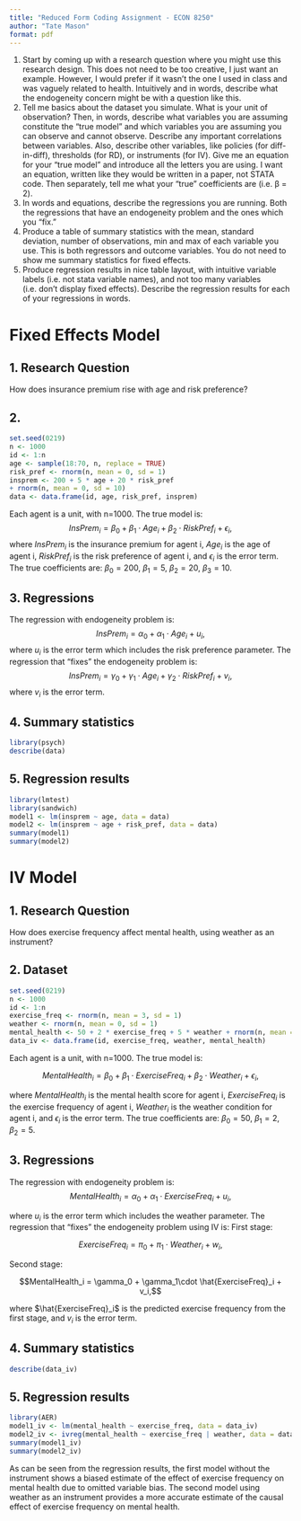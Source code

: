 ```yaml
---
title: "Reduced Form Coding Assignment - ECON 8250"
author: "Tate Mason"
format: pdf
---
```


1. Start by coming up with a research question where you might use this research design.
This does not need to be too creative, I just want an example. However, I would prefer
if it wasn’t the one I used in class and was vaguely related to health. Intuitively and
in words, describe what the endogeneity concern might be with a question like this.
2. Tell me basics about the dataset you simulate. What is your unit of observation? Then,
in words, describe what variables you are assuming constitute the “true model” and
which variables you are assuming you can observe and cannot observe. Describe any
important correlations between variables. Also, describe other variables, like policies
(for diff-in-diff), thresholds (for RD), or instruments (for IV). Give me an equation for
your “true model” and introduce all the letters you are using. I want an equation, written like they would be written in a paper, not STATA code. Then separately, tell
me what your “true” coefficients are (i.e. β = 2).
3. In words and equations, describe the regressions you are running. Both the regressions
that have an endogeneity problem and the ones which you “fix.”
4. Produce a table of summary statistics with the mean, standard deviation, number
of observations, min and max of each variable you use. This is both regressors and
outcome variables. You do not need to show me summary statistics for fixed effects.
5. Produce regression results in nice table layout, with intuitive variable labels (i.e. not
stata variable names), and not too many variables (i.e. don’t display fixed effects).
Describe the regression results for each of your regressions in words.

# Fixed Effects Model

## 1. Research Question

How does insurance premium rise with age and risk preference?

## 2. 

```r
set.seed(0219)
n <- 1000
id <- 1:n
age <- sample(18:70, n, replace = TRUE)
risk_pref <- rnorm(n, mean = 0, sd = 1)
insprem <- 200 + 5 * age + 20 * risk_pref 
+ rnorm(n, mean = 0, sd = 10)
data <- data.frame(id, age, risk_pref, insprem)
```

Each agent is a unit, with n=1000. The true model is: 
$$InsPrem_i = \beta_0 + \beta_1\cdot Age_i + \beta_2\cdot RiskPref_i + \epsilon_i,$$
where $InsPrem_i$ is the insurance premium for agent i, $Age_i$ is the age of agent i, $RiskPref_i$ is the risk preference of agent i,
and $\epsilon_i$ is the error term. The true coefficients are: $\beta_0 = 200$, $\beta_1 = 5$, $\beta_2 = 20$, $\beta_3 = 10$.

## 3. Regressions

The regression with endogeneity problem is: 
$$InsPrem_i = \alpha_0 + \alpha_1\cdot Age_i + u_i,$$
where $u_i$ is the error term which includes the risk preference parameter. The regression that "fixes" the endogeneity problem is: 
$$InsPrem_i = \gamma_0 + \gamma_1\cdot Age_i + \gamma_2\cdot RiskPref_i +  v_i,$$
where $v_i$ is the error term. 

## 4. Summary statistics
```r
library(psych)
describe(data)
```

## 5. Regression results
```r
library(lmtest)
library(sandwich)
model1 <- lm(insprem ~ age, data = data)
model2 <- lm(insprem ~ age + risk_pref, data = data)
summary(model1)
summary(model2)
``` 

# IV Model

## 1. Research Question

How does exercise frequency affect mental health, using weather as an instrument?

## 2. Dataset

```r
set.seed(0219)
n <- 1000
id <- 1:n
exercise_freq <- rnorm(n, mean = 3, sd = 1)
weather <- rnorm(n, mean = 0, sd = 1)
mental_health <- 50 + 2 * exercise_freq + 5 * weather + rnorm(n, mean = 0, sd = 5)
data_iv <- data.frame(id, exercise_freq, weather, mental_health)
```

Each agent is a unit, with n=1000. The true model is:

$$MentalHealth_i = \beta_0 + \beta_1\cdot ExerciseFreq_i + \beta_2\cdot Weather_i + \epsilon_i,$$

where $MentalHealth_i$ is the mental health score for agent i, $ExerciseFreq_i$ is the exercise 
frequency of agent i, $Weather_i$ is the weather condition for agent i, and $\epsilon_i$ is the error term.
The true coefficients are: $\beta_0 = 50$, $\beta_1 = 2$, $\beta_2 = 5$.

## 3. Regressions
The regression with endogeneity problem is:
$$MentalHealth_i = \alpha_0 + \alpha_1\cdot ExerciseFreq_i + u_i,$$

where $u_i$ is the error term which includes the weather parameter. The regression that "fixes" the endogeneity problem using IV is:
First stage:

$$ExerciseFreq_i = \pi_0 + \pi_1\cdot Weather_i + w_i,$$

Second stage:

$$MentalHealth_i = \gamma_0 + \gamma_1\cdot \hat{ExerciseFreq}_i + v_i,$$

where $\hat{ExerciseFreq}_i$ is the predicted exercise frequency from the first stage, and $v_i$ is the error term.

## 4. Summary statistics
```r
describe(data_iv)
```

## 5. Regression results
```r
library(AER)
model1_iv <- lm(mental_health ~ exercise_freq, data = data_iv)
model2_iv <- ivreg(mental_health ~ exercise_freq | weather, data = data_iv)
summary(model1_iv)
summary(model2_iv)
```

As can be seen from the regression results, the first model without the instrument shows a biased estimate of the effect of exercise 
frequency on mental health due to omitted variable bias. The second model using weather as an instrument provides a more accurate 
estimate of the causal effect of exercise frequency on mental health.
